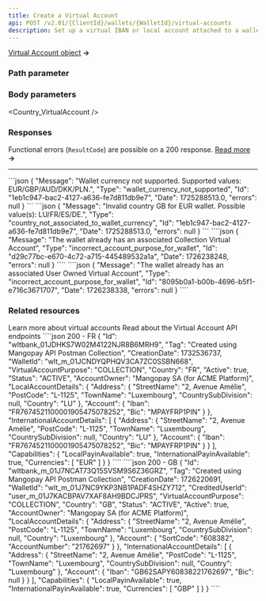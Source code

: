 ```yaml
---
title: Create a Virtual Account
api: POST /v2.01/{ClientId}/wallets/{WalletId}/virtual-accounts
description: Set up a virtual IBAN or local account attached to a wallet
---
```






<a href="/api-reference/virtual-accounts/virtual-account-object">Virtual Account object</a> **&rarr;**

### Path parameter

<WalletId />

### Body parameters  

<Country_VirtualAccount />  

<VirtualAccountPurpose />  

<Tag3 />  

### Responses  

<AccordionGroup>

<Accordion title="200">

<IdResponse />
<Tag2Response />
<CreationDateResponse />
<WalletId1Response />
<CreditedUserId5Response />
<VirtualAccountPurposeResponse />
<Country_VirtualAccountResponse />
<Status_VirtualAccountResponse />
<Active_VirtualAccountResponse />
<AccountOwnerResponse />
<LocalAccountDetails_VirtualAccountResponse />
<InternationalAccountDetails_VirtualAccountResponse />
<CapabilitiesResponse />

</Accordion>

</AccordionGroup>

Functional errors (`ResultCode`) are possible on a 200 response. <a href="/guides/payment-methods/banking/virtual-account#errors">Read more</a> **&rarr;**

---

<AccordionGroup>
<Accordion title="400 - Currency not supported">
```json
{
    "Message": "Wallet currency not supported. Supported values: EUR/GBP/AUD/DKK/PLN.",
    "Type": "wallet_currency_not_supported",
    "Id": "1eb1c947-bac2-4127-a636-fe7d811db9e7",
    "Date": 1725288513.0,
    "errors": null
}
```
</Accordion>
<Accordion title="400 - Invalid country for wallet currency">
```json
{
    "Message": "Invalid country GB for EUR wallet. Possible value(s): LU/FR/ES/DE.",
    "Type": "country_not_associated_to_wallet_currency",
    "Id": "1eb1c947-bac2-4127-a636-fe7d811db9e7",
    "Date": 1725288513.0,
    "errors": null
}
```
</Accordion>
<Accordion
  title="400 - Only one purpose per wallet"
>
````json
{
    "Message": "The wallet already has an associated Collection Virtual Account",
    "Type": "incorrect_account_purpose_for_wallet",
    "Id": "d29c77bc-e670-4c72-a715-445489532a1a",
    "Date": 1726238248,
    "errors": null
}
````
````json
{
    "Message": "The wallet already has an associated User Owned Virtual Account",
    "Type": "incorrect_account_purpose_for_wallet",
    "Id": "8095b0a1-b00b-4696-b5f1-e716c3671707",
    "Date": 1726238338,
    "errors": null
}
````
</Accordion>
</AccordionGroup>

### Related resources

<CardGroup cols={2}>
<Card
  title="Guide"
  href="/guides/payment-methods/banking/virtual-account"
>
Learn more about virtual accounts
</Card>
<Card
  title="Virtual Account object"
  href="/api-reference/virtual-accounts/virtual-account-object"
>
Read about the Virtual Account API endpoints
</Card>
</CardGroup>


<ResponseExample>
````json 200 - FR 
{
    "Id": "wltbank_01JDHKS7W02M4122NJR8B6MRH9",
    "Tag": "Created using Mangopay API Postman Collection",
    "CreationDate": 1732536737,
    "WalletId": "wlt_m_01JCNDYQPHQV3CA7ZC0SSBN668",
    "VirtualAccountPurpose": "COLLECTION",
    "Country": "FR",
    "Active": true,
    "Status": "ACTIVE",
    "AccountOwner": "Mangopay SA (for ACME Platform)",
    "LocalAccountDetails": {
        "Address": {
            "StreetName": "2, Avenue Amélie",
            "PostCode": "L-1125",
            "TownName": "Luxembourg",
            "CountrySubDivision": null,
            "Country": "LU"
        },
        "Account": {
            "Iban": "FR7674521100001905475078252",
            "Bic": "MPAYFRP1PIN"
        }
    },
    "InternationalAccountDetails": [
        {
            "Address": {
                "StreetName": "2, Avenue Amélie",
                "PostCode": "L-1125",
                "TownName": "Luxembourg",
                "CountrySubDivision": null,
                "Country": "LU"
            },
            "Account": {
                "Iban": "FR7674521100001905475078252",
                "Bic": "MPAYFRP1PIN"
            }
        }
    ],
    "Capabilities": {
        "LocalPayinAvailable": true,
        "InternationalPayinAvailable": true,
        "Currencies": [
            "EUR"
        ]
    }
}
````
````json 200 - GB
{
    "Id": "wltbank_m_01J7NCAT73Q15SVSM9S6Z36GRZ",
    "Tag": "Created using Mangopay API Postman Collection",
    "CreationDate": 1726220691,
    "WalletId": "wlt_m_01J7NC9YKP3NB1PADF4SHZY712",
    "CreditedUserId": "user_m_01J7KACBPAV7XAF8AH9BDCJPRS",
    "VirtualAccountPurpose": "COLLECTION",
    "Country": "GB",
    "Status": "ACTIVE",
    "Active": true,
    "AccountOwner": "Mangopay SA (for ACME Platform)",
    "LocalAccountDetails": {
        "Address": {
            "StreetName": "2, Avenue Amélie",
            "PostCode": "L-1125",
            "TownName": "Luxembourg",
            "CountrySubDivision": null,
            "Country": "Luxembourg"
        },
        "Account": {
            "SortCode": "608382",
            "AccountNumber": "21762697"
        }
    },
    "InternationalAccountDetails": [
        {
            "Address": {
                "StreetName": "2, Avenue Amélie",
                "PostCode": "L-1125",
                "TownName": "Luxembourg",
                "CountrySubDivision": null,
                "Country": "Luxembourg"
            },
            "Account": {
                "Iban": "GB62SAPY60838221762697",
                "Bic": null
            }
        }
    ],
    "Capabilities": {
        "LocalPayinAvailable": true,
        "InternationalPayinAvailable": true,
        "Currencies": [
            "GBP"
        ]
    }
}
````
</ResponseExample>


<RequestExample>
<RestCreateVirtualAccount />
<PhpCreateVirtualAccount />
<NodeCreateVirtualAccount />
<RubyCreateVirtualAccount />
</RequestExample>